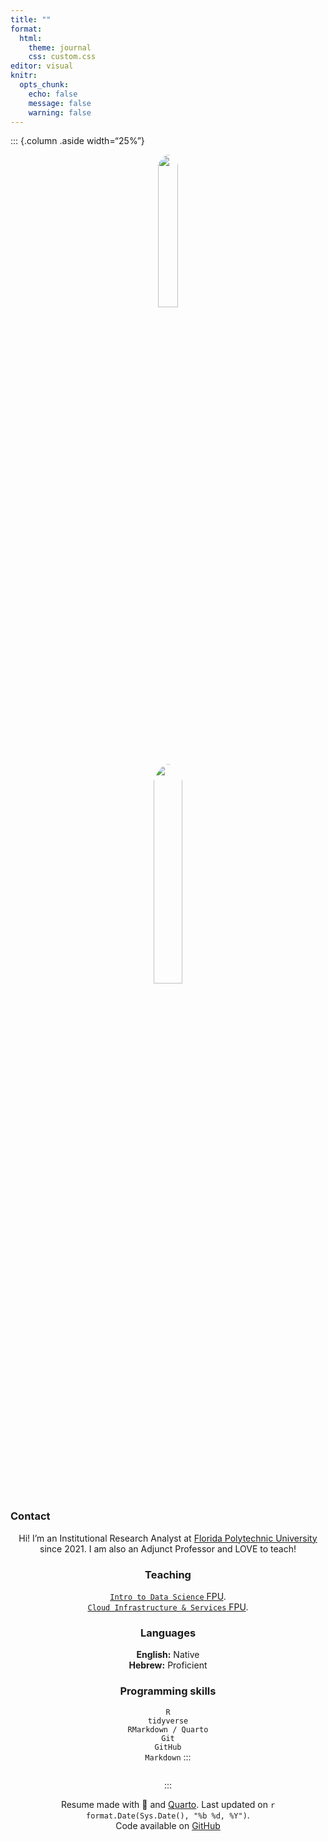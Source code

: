 ```yaml
---
title: ""
format: 
  html:
    theme: journal
    css: custom.css
editor: visual
knitr:
  opts_chunk: 
    echo: false
    message: false
    warning: false
---
```


<!-- Sidebar -->

::: {.column .aside width="25%"}

<center><a href='https://orelyoshia.github.io/' target='_blank'> ![](images/oy_headshot.jfif){width="25%" style="border-radius: 50%;"}</center>

<center><a href='https://orelyoshia.github.io/' target='_blank'> ![](images/oy_headshot.jfif){width="30%" style="border-radius: 50%;"}</center>

</a>

### Contact

<center>

<span style="font-size: 1.5em;"> <a href='https://orelyoshia.github.io/' target='_blank'><i class="fa fa-home"></i></a> <a href='https://github.com/orelyoshia' target='_blank'><i class="fa-brands fa-github"></i></a> <a href='mailto:orelyoshia11@gmail.com'><i class="fa fa-envelope"></i></a>

</span>

Hi! I'm an Institutional Research Analyst at [Florida Polytechnic University](https://floridapoly.edu/) since 2021. I am also an Adjunct Professor and LOVE to teach!

### Teaching

<i class="fas fa-chalkboard-teacher"></i> [`Intro to Data Science` FPU](http://floridapolytechnic.catalog.acalog.com/preview_program.php?catoid=26&poid=1126). <br> <i class="fas fa-chalkboard-teacher"></i> [`Cloud Infrastructure & Services` FPU](http://floridapolytechnic.catalog.acalog.com/preview_program.php?catoid=26&poid=1126).

### Languages

**English:** Native <br> **Hebrew:** Proficient

### Programming skills

<i class="fab fa-r-project"></i> `R` <br> <i class="fa fa-area-chart" aria-hidden="true"></i> `tidyverse` <br> <i class="fab fa-markdown"></i> `RMarkdown / Quarto` <br> <i class="fas fa-code-branch"></i> `Git` <br> <i class="fab fa-github"></i> `GitHub` <br> <i class="fab fa-markdown"></i> `Markdown` :::

::: {.column width="5%"}
:::

::: {.column width="70%"}
<!-- Functions -->
:::

:::

<!-- footer -->

<p class="footer">

Resume made with 💜 and [Quarto](https://quarto.org/). Last updated on `r format.Date(Sys.Date(), "%b %d, %Y")`. <br> Code available on <i class="fa-brands fa-github"></i> [GitHub](https://github.com/orelyoshia/)

</p>

```{=html}
<script src="https://kit.fontawesome.com/1bb720cc6f.js" crossorigin="anonymous"></script>
```
